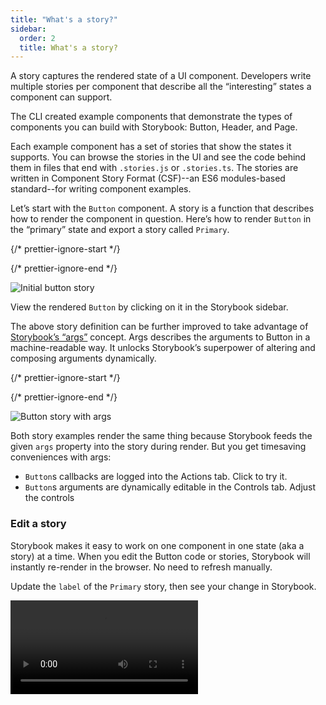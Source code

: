 ```yaml
---
title: "What's a story?"
sidebar:
  order: 2
  title: What's a story?
---
```


A story captures the rendered state of a UI component. Developers write multiple stories per component that describe all the “interesting” states a component can support.

The CLI created example components that demonstrate the types of components you can build with Storybook: Button, Header, and Page.

Each example component has a set of stories that show the states it supports. You can browse the stories in the UI and see the code behind them in files that end with `.stories.js` or `.stories.ts`. The stories are written in Component Story Format (CSF)--an ES6 modules-based standard--for writing component examples.

Let’s start with the `Button` component. A story is a function that describes how to render the component in question. Here’s how to render `Button` in the “primary” state and export a story called `Primary`.

{/* prettier-ignore-start */}

<CodeSnippets path="button-story.md" usesCsf3 csf2Path="get-started/whats-a-story#snippet-button-story" />

{/* prettier-ignore-end */}

![Initial button story](../_assets/get-started/example-button-noargs.png)

View the rendered `Button` by clicking on it in the Storybook sidebar.

The above story definition can be further improved to take advantage of [Storybook’s “args”](../writing-stories/args.mdx) concept. Args describes the arguments to Button in a machine-readable way. It unlocks Storybook’s superpower of altering and composing arguments dynamically.

{/* prettier-ignore-start */}

<CodeSnippets path="button-story-with-args.md" usesCsf3 csf2Path="get-started/whats-a-story#snippet-button-story-with-args" />

{/* prettier-ignore-end */}

![Button story with args](../_assets/get-started/example-button-args.png)

Both story examples render the same thing because Storybook feeds the given `args` property into the story during render. But you get timesaving conveniences with args:

* `Button`s callbacks are logged into the Actions tab. Click to try it.
* `Button`s arguments are dynamically editable in the Controls tab. Adjust the controls

### Edit a story

Storybook makes it easy to work on one component in one state (aka a story) at a time. When you edit the Button code or stories, Storybook will instantly re-render in the browser. No need to refresh manually.

Update the `label` of the `Primary` story, then see your change in Storybook.

<Video src="../_assets/get-started/example-button-hot-module-reload-optimized.mp4" />

Stories are also helpful for checking that UI continues to look correct as you make changes. The `Button` component has four stories that show it in different use cases. View those stories now to confirm that your change to `Primary` didn’t introduce unintentional bugs in the other stories.

<Video src="../_assets/get-started/example-button-browse-stories-optimized.mp4" />

Checking component’s stories as you develop helps prevent accidental regressions. [Tools that integrate with Storybook can automate this](../writing-tests/index.mdx) for you.

Now that we’ve seen the basic anatomy of a story let’s see how we use Storybook’s UI to develop stories.

